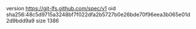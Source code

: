 version https://git-lfs.github.com/spec/v1
oid sha256:48c5d9715a3248bf7f022dfa2b5727b0e26bde70f96eea3b065e01d2d9bdd9a9
size 1386

